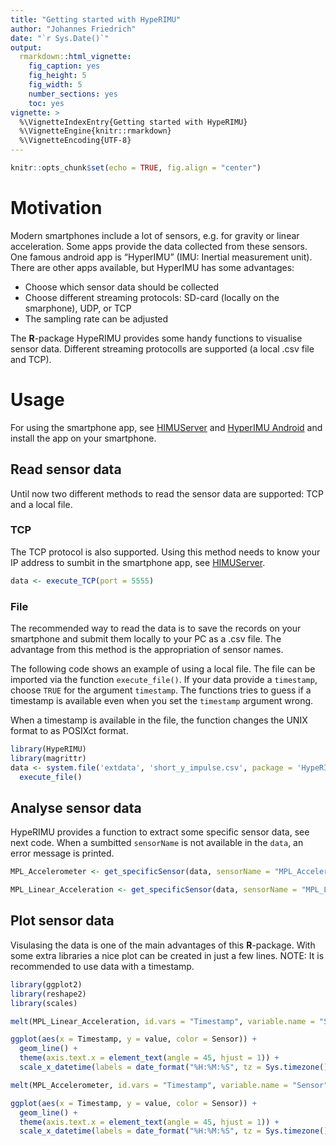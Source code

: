 ```yaml
---
title: "Getting started with HypeRIMU"
author: "Johannes Friedrich"
date: "`r Sys.Date()`"
output: 
  rmarkdown::html_vignette:
    fig_caption: yes
    fig_height: 5
    fig_width: 5
    number_sections: yes
    toc: yes
vignette: >
  %\VignetteIndexEntry{Getting started with HypeRIMU}
  %\VignetteEngine{knitr::rmarkdown}
  %\VignetteEncoding{UTF-8}
---
```

```r
knitr::opts_chunk$set(echo = TRUE, fig.align = "center")
```

# Motivation

Modern smartphones include a lot of sensors, e.g. for gravity or linear acceleration. Some apps provide the data collected from these sensors. One famous android app is "HyperIMU" (IMU: Inertial measurement unit). There are other apps available, but HyperIMU has some advantages:

* Choose which sensor data should be collected
* Choose different streaming protocols: SD-card (locally on the smarphone), UDP, or TCP
* The sampling rate can be adjusted

The **R**-package HypeRIMU provides some handy functions to visualise sensor data. Different streaming protocolls are supported (a local .csv file and TCP).

# Usage

For using the smartphone app, see [HIMUServer](https://github.com/ianovir/HIMUServer/) and [HyperIMU Android](https://play.google.com/store/apps/details?id=com.ianovir.hyper_imu&hl=de) and install the app on your smartphone.

## Read sensor data

Until now two different methods to read the sensor data are supported: TCP and a local file.

### TCP

The TCP protocol is also supported. Using this method needs to know your IP address to sumbit in the smartphone app, see [HIMUServer](https://github.com/ianovir/HIMUServer/).

```r
data <- execute_TCP(port = 5555)
```

### File

The recommended way to read the data is to save the records on your smartphone and submit them locally to your PC as a .csv file. The advantage from this method is the appropriation of sensor names. 

The following code shows an example of using a local file. The file can be imported via the function `execute_file()`. If your data provide a `timestamp`, choose `TRUE` for the argument `timestamp`. The functions tries to guess if a timestamp is available even when you set the `timestamp` argument wrong.

When a timestamp is available in the file, the function changes the UNIX format to as POSIXct format.


```r
library(HypeRIMU)
library(magrittr)
data <- system.file('extdata', 'short_y_impulse.csv', package = 'HypeRIMU') %>%
  execute_file()
```

## Analyse sensor data

HypeRIMU provides a function to extract some specific sensor data, see next code.
When a sumbitted `sensorName` is not available in the `data`, an error message is printed.

```r
MPL_Accelerometer <- get_specificSensor(data, sensorName = "MPL_Accelerometer")

MPL_Linear_Acceleration <- get_specificSensor(data, sensorName = "MPL_Linear_Acceleration")
```

## Plot sensor data

Visulasing the data is one of the main advantages of this **R**-package. With some extra libraries a nice plot can be created in just a few lines. 
NOTE: It is recommended to use data with a timestamp.

```r
library(ggplot2)
library(reshape2)
library(scales)

melt(MPL_Linear_Acceleration, id.vars = "Timestamp", variable.name = "Sensor") %>% 

ggplot(aes(x = Timestamp, y = value, color = Sensor)) + 
  geom_line() +
  theme(axis.text.x = element_text(angle = 45, hjust = 1)) + 
  scale_x_datetime(labels = date_format("%H:%M:%S", tz = Sys.timezone()))
```

```r
melt(MPL_Accelerometer, id.vars = "Timestamp", variable.name = "Sensor") %>% 

ggplot(aes(x = Timestamp, y = value, color = Sensor)) + 
  geom_line() +
  theme(axis.text.x = element_text(angle = 45, hjust = 1)) + 
  scale_x_datetime(labels = date_format("%H:%M:%S", tz = Sys.timezone())) 
```
